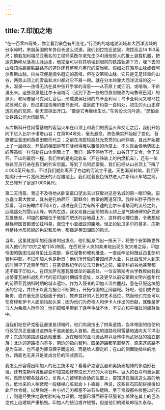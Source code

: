 ```yaml
---
---
---
```

title: 7.印加之地
---




“在一百零四弯处，你会看到景色有所变化，”行至的的喀喀湖流域和大西洋流域的分水岭时，来自英国的车务段长这么说道。我们到拉拉亚这里，海拔高达14 153英尺；倘若加利福尼亚著名的工程师莱图尔诺先生[34]用他惊人的推土装载机器，把派克斯峰从落基山脉运走，他完全可以将其填埋到眼前的铁路轨道下方，埋下去的山峰顶端距离铁路路基的道砟还有整整八英尺的空当呢。假如处在落基山脉或者阿尔卑斯山脉，拉拉亚便是闻名遐迩的高峰，但在安第斯山脉，它只是无足轻重的山谷，两旁山顶上的雪盖和冰川都对它不屑一顾。就在分水岭靠大西洋流域的这一头，温泉——热得无法在其中张开手掌的温泉——从苔原上或汩汩，或嗡嗡，不断涌出来。这些温泉是比尔卡诺塔河（流到下游一些的位置则被称为乌鲁班巴河）的源头，和阿普里马克河汇合后，形成波澜壮阔的乌卡亚利河；乌卡亚利河又和马拉尼翁河汇合，形成更加浩瀚的亚马逊河。温泉底下约莫一百码处，初生的火山正穿透灰色的荒原，朝天空探出开口。“要是它再继续生长，”车务段长沉吟道，“恐怕会让铁路公司大伤脑筋。”

从库斯科开往阿雷基帕的客运火车在山顶上和我们的货运火车交汇之后，我们开始向下进入比尔卡诺塔山谷；在第104弯处，毫无悬念，景色确实开始起了变化，苔原被豆茎田和燕麦田取而代之；之前在海拔较高处光秃秃的山岭斜坡，自此开始披上了一层绿衣，开垦的梯田排布在陡峭得难以置信的角度上，不久就会像地势图上的等高线一样勾勒在山体侧面上了。我们一路不停地下行，山谷开了又合，合了又开。下山的最后一程，我们坐的是电动轨车（开在铁轨上的内燃机车），还有一位铁路官员行进在我们的列车后面。等到了乌阿武蒂奥，我们已经从山谷顶上下降了4 000英尺有余。不过我们就此离开了右边的河流主干道，天色渐渐转暗，我们开始爬行于一片宽阔肥沃的山谷腰地上。我们趁着夜色悄然进入库斯科火车站之前，又已爬升了足足1 000英尺。

第二天清晨，我迫不及待地从卧室窗口望出去以获取对这座名城的第一眼印象。前方矗立着大教堂，其右是孔帕尼亚（耶稣会）教堂的两道穹顶。我伸长脖子再往右探看，可以俯瞰库斯科山谷，越过在此目力有所不逮的比尔卡诺塔河的流经之处，远眺遥处的雪山山峰。转向左边，我发现自己面前的青山顶上是气势磅礴的萨克塞瓦曼堡垒。印加的都城位于低矮而肥沃的谷地最上方，这样的地理位置，令我想起赫梯帝国首都波伽兹科易，就位于小亚细亚的腹地。但正如厄瓜多尔的基多，库斯科整体地形风貌的色彩和质地，都像是英国湖区的风光。

当年，这里就是印加征服者的出发点，他们挺身而出一统天下，将整个安第斯世界纳入他们的“四方之地”[35]帝国。在西班牙人突如其来地出现引发灾难之际，印加帝国的版图北起哥伦比亚南部，穿过秘鲁和玻利维亚，一直延伸至阿根廷西北部和智利中部。不过印加人也是新贵：他们所开启的帝国缔造大业，只比西班牙人到来的时间早了近百年而已；在基督教纪年的公元13世纪之前，库斯科的谷地甚至都还不属于印加人。在印加萨克塞瓦曼堡垒的最高处，一位安第斯考古学教授向我指出蒂亚瓦纳科战乱年代的前印加时期城市遗址，以及更早以前安第斯文明兴盛年代的前蒂亚瓦纳科时期的城市遗址。作为入侵者的印加人浴血鏖战，意在征服这块肥沃的谷地，并终于以此为据点不断繁衍，开拓帝国的辽阔疆域。好吧，他们或许是新贵，或许毫无那些臣服于他们、教养良好的人民的艺术品位，然而他们完全可以在奇穆和伊卡人面前抬起头来；因为他们为奇穆人和伊卡人作出的贡献，就像是罗马人为希腊人所作的：他们把和平带到了连年争战不休、不甘心和平相处的族群当中。

当我们站在萨克塞瓦曼堡垒顶端时，他们向我指出了四条道路，当年帝国的信使和行政官员正是通过这四条干道疾驰出入首都。西边的道路经阿雷基帕通向太平洋沿岸；东边的道路通往危险重重、近在眼前的亚马逊丛林以及林中尚武好战的独立部落；北边的道路指向基多，南边的指向智利。四条道路都笔直整齐，原来这些路不是为车轮、也不是为骡马蹄子而造的，而是给人脚走的；在山的侧面陡峭些的地方，路面也无非只是变成台阶的形式而已。

我怎么形容得出印加人的石工技术呢？看看萨克塞瓦曼和奥扬泰坦博的多边形石墙，还有库斯科城里那些印加宫殿修整成长方形的大块石料。巨大的石块均重达数吨，然而却都各就各位，全靠人力被移到合适的位置上，要知道在海拔这么高的地方，低地来的人稍微爬一段楼梯心脏就会卜卜直跳；再说，这些巨石匹配拼接得如此严丝合缝，以至你连一片小折刀刃都塞不进石头缝隙。至于宫殿那些修整过的石工，则是经受住地震考验的有力证据，地震已将西班牙征服者加盖建在其上的巴洛克式上层建筑严重损毁。印加人的统治或许短暂，但是他们的建筑却恒久永存。